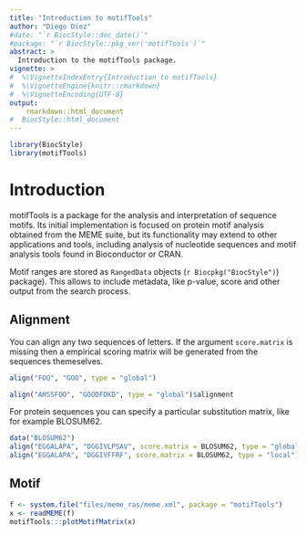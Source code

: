 ```yaml
---
title: "Introduction to motifTools"
author: "Diego Diez"
#date: "`r BiocStyle::doc_date()`"
#package: "`r BiocStyle::pkg_ver('motifTools')`"
abstract: >
  Introduction to the motifTools package.
vignette: >
#  %\VignetteIndexEntry{Introduction to motifTools}
#  %\VignetteEngine{knitr::rmarkdown}
#  %\VignetteEncoding{UTF-8}
output: 
    rmarkdown::html_document
#  BiocStyle::html_document
---
```


```r
library(BiocStyle)
library(motifTools)
```

# Introduction

motifTools is a package for the analysis and interpretation of sequence motifs. Its initial implementation is focused on protein motif analysis obtained from the MEME suite, but its functionality may extend to other applications and tools, including analysis of nucleotide sequences and motif analysis tools found in Bioconductor or CRAN.

Motif ranges are stored as `RangedData` objects (`r Biocpkg("BiocStyle")`) package). This allows to include metadata, like p-value, score and other output from the search process.


## Alignment

You can align any two sequences of letters. If the argument `score.matrix` is missing then a empirical scoring matrix will be generated from the sequences themeselves.

```r
align("FOO", "GOO", type = "global")

align("AHSSFOO", "GOODFDKD", type = "global")$alignment
```

For protein sequences you can specify a particular substitution matrix, like for example BLOSUM62.

```r
data("BLOSUM62")
align("EGGALAPA", "DGGIVLPSAV", score.matrix = BLOSUM62, type = "global")$alignment
align("EGGALAPA", "DGGIVFFRF", score.matrix = BLOSUM62, type = "local")$alignment
```

## Motif

```r
f <- system.file("files/meme_ras/meme.xml", package = "motifTools")
x <- readMEME(f)
motifTools:::plotMotifMatrix(x)
```

